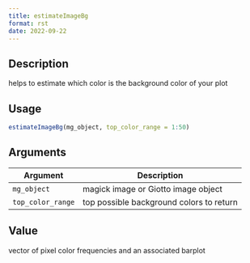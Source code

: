 ```yaml
--- 
title: estimateImageBg 
format: rst 
date: 2022-09-22 
--- 
```


## Description

helps to estimate which color is the background color of your plot


## Usage

```r
estimateImageBg(mg_object, top_color_range = 1:50)
```


## Arguments

Argument      |Description
------------- |----------------
`mg_object`     |     magick image or Giotto image object
`top_color_range`     |     top possible background colors to return


## Value

vector of pixel color frequencies and an associated barplot


